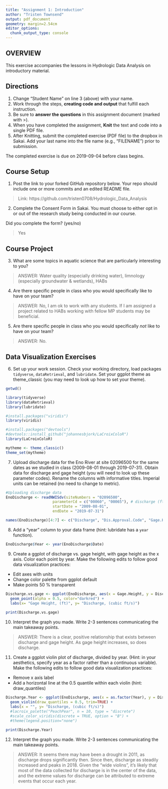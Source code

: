 ```yaml
---
title: "Assignment 1: Introduction"
author: "Tristen Townsend"
output: pdf_document
geometry: margin=2.54cm
editor_options: 
  chunk_output_type: console
---
```


## OVERVIEW

This exercise accompanies the lessons in Hydrologic Data Analysis on introductory material. 

## Directions
1. Change "Student Name" on line 3 (above) with your name.
3. Work through the steps, **creating code and output** that fulfill each instruction.
4. Be sure to **answer the questions** in this assignment document (marked with >).
6. When you have completed the assignment, **Knit** the text and code into a single PDF file.
8. After Knitting, submit the completed exercise (PDF file) to the dropbox in Sakai. Add your last name into the file name (e.g., "FILENAME") prior to submission.

The completed exercise is due on 2019-09-04 before class begins.

## Course Setup
1. Post the link to your forked GitHub repository below. Your repo should include one or more commits and an edited README file.  

>  Link: https://github.com/tristen0708/Hydrologic_Data_Analysis

2. Complete the Consent Form in Sakai. You must choose to either opt in or out of the research study being conducted in our course.

Did you complete the form? (yes/no)

> Yes

## Course Project

3. What are some topics in aquatic science that are particularly interesting to you?

> ANSWER: Water quality (especially drinking water), limnology (especially groundwater & wetlands), HABs

4. Are there specific people in class who you would specifically like to have on your team?

> ANSWER: No, I am ok to work with any students. If I am assigned a project related to HABs working with fellow MP students may be beneficial.

5. Are there specific people in class who you would specifically *not* like to have on your team?

> ANSWER: No. 

## Data Visualization Exercises

6. Set up your work session. Check your working directory, load packages `tidyverse`,  `dataRetrieval`, and `lubridate`. Set your ggplot theme as theme_classic (you may need to look up how to set your theme).

```r

getwd()

library(tidyverse)
library(dataRetrieval)
library(lubridate)

#install.packages("viridis")
library(viridis)

#install.packages("devtools") 
#devtools::install_github("johannesbjork/LaCroixColoR")
library(LaCroixColoR)

mytheme <- theme_classic()
theme_set(mytheme)

```

7. Upload discharge data for the Eno River at site 02096500 for the same dates as we studied in class (2009-08-01 through 2019-07-31). Obtain data for discharge and gage height (you will need to look up these parameter codes). Rename the columns with informative titles. Imperial units can be retained (no need to change to metric).

```r

#Uploading discharge data
EnoDischarge <- readNWISdv(siteNumbers = "02096500",
                     parameterCd = c("00060", "00065"), # discharge (ft3/s) , gage height (ft)
                     startDate = "2009-08-01",
                     endDate = "2019-07-31")

names(EnoDischarge)[4:7] <- c("Discharge", "Dis.Approval.Code", "Gage.Height", "GH.Approval.Code")


```

8. Add a "year" column to your data frame (hint: lubridate has a `year` function).

```r

EnoDischarge$Year <- year(EnoDischarge$Date)

```

9. Create a ggplot of discharge vs. gage height, with gage height as the x axis. Color each point by year. Make the following edits to follow good data visualization practices: 

* Edit axes with units
* Change color palette from ggplot default
* Make points 50 % transparent

```r

Discharge.vs.gage <- ggplot(EnoDischarge, aes(x = Gage.Height, y = Discharge)) +
  geom_point(alpha = 0.5, color="darkred") +
  labs(x= "Gage Height, (ft)", y= "Discharge, (cubic ft/s)") 
  
print(Discharge.vs.gage)  


```

10. Interpret the graph you made. Write 2-3 sentences communicating the main takeaway points. 

> ANSWER: There is a clear, positive relationship that exists between discharge and gage height. As gage height increases, so does discharge. 

11. Create a ggplot violin plot of discharge, divided by year. (Hint: in your aesthetics, specify year as a factor rather than a continuous variable). Make the following edits to follow good data visualization practices: 

* Remove x axis label
* Add a horizontal line at the 0.5 quantile within each violin (hint: draw_quantiles)
```r

Discharge.Year <- ggplot(EnoDischarge, aes(x = as.factor(Year), y = Discharge, color = as.factor(Year))) +
  geom_violin(draw_quantiles = 0.5, trim=TRUE) +
  labs(x = "", y= "Discharge, (cubic ft/s)") 
  #lacroix_palette("PeachPear", n = 10, type = "discrete")
  #scale_color_viridis(discrete = TRUE, option = "B") +
  #theme(legend.position="none")
  
print(Discharge.Year)  


```

12. Interpret the graph you made. Write 2-3 sentences communicating the main takeaway points. 

> ANSWER: It seems there may have been a drought in 2011, as discharge drops significantly then. Since then, discharge as steadily increased and peaks in 2018. Given the "wide violins", it's likely that most of the data collected for discharge is in the center of the data, and the extreme values for discharge can be attributed to extreme events that occur each year.
